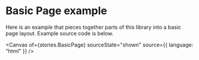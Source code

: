 
<Meta title="Examples/BasicPage" />

# Basic Page example

Here is an example that pieces together parts of this library into a basic page layout. Example source code is below.

<Canvas of={stories.BasicPage} sourceState="shown" source={{ language: "html" }} />

